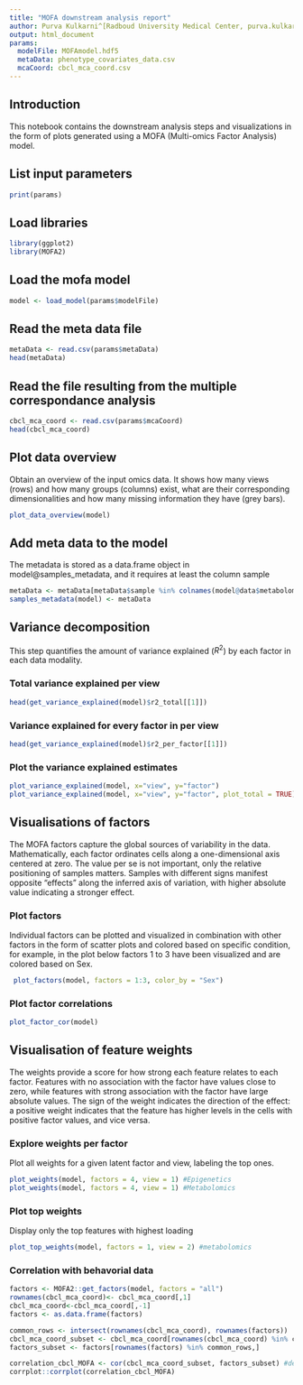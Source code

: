 ```yaml
---
title: "MOFA downstream analysis report"
author: Purva Kulkarni^[Radboud University Medical Center, purva.kulkarni@radboudumc.nl]
output: html_document
params:
  modelFile: MOFAmodel.hdf5
  metaData: phenotype_covariates_data.csv
  mcaCoord: cbcl_mca_coord.csv
---
```


## Introduction

This notebook contains the downstream analysis steps and visualizations in the form of plots generated using a MOFA (Multi-omics Factor Analysis) model. 

## List input parameters

```r
print(params)
```

## Load libraries

```r
library(ggplot2)
library(MOFA2)
```


## Load the mofa model 
```r
model <- load_model(params$modelFile)
```

## Read the meta data file

```r
metaData <- read.csv(params$metaData)
head(metaData)
```

## Read the file resulting from the multiple correspondance analysis

```r
cbcl_mca_coord <- read.csv(params$mcaCoord)
head(cbcl_mca_coord)
```

## Plot data overview

Obtain an overview of the input omics data. It shows how many views (rows) and how many groups (columns) exist, what are their corresponding dimensionalities and how many missing information they have (grey bars).

```r
plot_data_overview(model)
```


## Add meta data to the model
The metadata is stored as a data.frame object in model@samples_metadata, and it requires at least the column sample

```r
metaData <- metaData[metaData$sample %in% colnames(model@data$metabolomics$group1),]
samples_metadata(model) <- metaData
```


## Variance decomposition

This step quantifies the amount of variance explained ($R^2$) by each factor in each data modality.

### Total variance explained per view
```r
head(get_variance_explained(model)$r2_total[[1]])
```

### Variance explained for every factor in per view
```r
head(get_variance_explained(model)$r2_per_factor[[1]])
```

### Plot the variance explained estimates
```r
plot_variance_explained(model, x="view", y="factor")
plot_variance_explained(model, x="view", y="factor", plot_total = TRUE)[[2]]
```

## Visualisations of factors

The MOFA factors capture the global sources of variability in the data. Mathematically, each factor ordinates cells along a one-dimensional axis centered at zero. The value per se is not important, only the relative positioning of samples matters. Samples with different signs manifest opposite “effects” along the inferred axis of variation, with higher absolute value indicating a stronger effect.

### Plot factors

Individual factors can be plotted and visualized in combination with other factors in the form of scatter plots and colored based on specific condition, for example, in the plot below factors 1 to 3 have been visualized and are colored based on Sex. 

```r
 plot_factors(model, factors = 1:3, color_by = "Sex")
```

### Plot factor correlations

```r
plot_factor_cor(model)
```

## Visualisation of feature weights

The weights provide a score for how strong each feature relates to each factor. Features with no association with the factor have values close to zero, while features with strong association with the factor have large absolute values. The sign of the weight indicates the direction of the effect: a positive weight indicates that the feature has higher levels in the cells with positive factor values, and vice versa.

### Explore weights per factor

Plot all weights for a given latent factor and view, labeling the top ones. 
```r
plot_weights(model, factors = 4, view = 1) #Epigenetics
plot_weights(model, factors = 4, view = 1) #Metabolomics
```

### Plot top weights

Display only the top features with highest loading
```r
plot_top_weights(model, factors = 1, view = 2) #metabolomics
```


### Correlation with behavorial data

```r
factors <- MOFA2::get_factors(model, factors = "all")
rownames(cbcl_mca_coord)<- cbcl_mca_coord[,1]
cbcl_mca_coord<-cbcl_mca_coord[,-1]
factors <- as.data.frame(factors)

common_rows <- intersect(rownames(cbcl_mca_coord), rownames(factors))
cbcl_mca_coord_subset <- cbcl_mca_coord[rownames(cbcl_mca_coord) %in% common_rows,]
factors_subset <- factors[rownames(factors) %in% common_rows,]

correlation_cbcl_MOFA <- cor(cbcl_mca_coord_subset, factors_subset) #default: pearson
corrplot::corrplot(correlation_cbcl_MOFA)
```